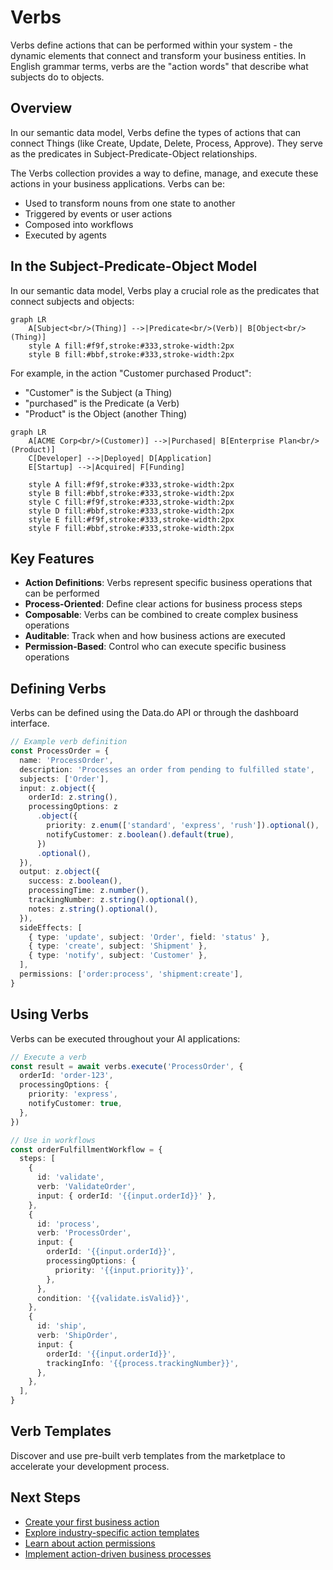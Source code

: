 # Verbs

Verbs define actions that can be performed within your system - the dynamic elements that connect and transform your business entities. In English grammar terms, verbs are the "action words" that describe what subjects do to objects.

## Overview

In our semantic data model, Verbs define the types of actions that can connect Things (like Create, Update, Delete, Process, Approve). They serve as the predicates in Subject-Predicate-Object relationships.

The Verbs collection provides a way to define, manage, and execute these actions in your business applications. Verbs can be:

- Used to transform nouns from one state to another
- Triggered by events or user actions
- Composed into workflows
- Executed by agents

## In the Subject-Predicate-Object Model

In our semantic data model, Verbs play a crucial role as the predicates that connect subjects and objects:

```mermaid
graph LR
    A[Subject<br/>(Thing)] -->|Predicate<br/>(Verb)| B[Object<br/>(Thing)]
    style A fill:#f9f,stroke:#333,stroke-width:2px
    style B fill:#bbf,stroke:#333,stroke-width:2px
```

For example, in the action "Customer purchased Product":
- "Customer" is the Subject (a Thing)
- "purchased" is the Predicate (a Verb)
- "Product" is the Object (another Thing)

```mermaid
graph LR
    A[ACME Corp<br/>(Customer)] -->|Purchased| B[Enterprise Plan<br/>(Product)]
    C[Developer] -->|Deployed| D[Application]
    E[Startup] -->|Acquired| F[Funding]
    
    style A fill:#f9f,stroke:#333,stroke-width:2px
    style B fill:#bbf,stroke:#333,stroke-width:2px
    style C fill:#f9f,stroke:#333,stroke-width:2px
    style D fill:#bbf,stroke:#333,stroke-width:2px
    style E fill:#f9f,stroke:#333,stroke-width:2px
    style F fill:#bbf,stroke:#333,stroke-width:2px
```

## Key Features

- **Action Definitions**: Verbs represent specific business operations that can be performed
- **Process-Oriented**: Define clear actions for business process steps
- **Composable**: Verbs can be combined to create complex business operations
- **Auditable**: Track when and how business actions are executed
- **Permission-Based**: Control who can execute specific business operations

## Defining Verbs

Verbs can be defined using the Data.do API or through the dashboard interface.

```typescript
// Example verb definition
const ProcessOrder = {
  name: 'ProcessOrder',
  description: 'Processes an order from pending to fulfilled state',
  subjects: ['Order'],
  input: z.object({
    orderId: z.string(),
    processingOptions: z
      .object({
        priority: z.enum(['standard', 'express', 'rush']).optional(),
        notifyCustomer: z.boolean().default(true),
      })
      .optional(),
  }),
  output: z.object({
    success: z.boolean(),
    processingTime: z.number(),
    trackingNumber: z.string().optional(),
    notes: z.string().optional(),
  }),
  sideEffects: [
    { type: 'update', subject: 'Order', field: 'status' },
    { type: 'create', subject: 'Shipment' },
    { type: 'notify', subject: 'Customer' },
  ],
  permissions: ['order:process', 'shipment:create'],
}
```

## Using Verbs

Verbs can be executed throughout your AI applications:

```typescript
// Execute a verb
const result = await verbs.execute('ProcessOrder', {
  orderId: 'order-123',
  processingOptions: {
    priority: 'express',
    notifyCustomer: true,
  },
})

// Use in workflows
const orderFulfillmentWorkflow = {
  steps: [
    {
      id: 'validate',
      verb: 'ValidateOrder',
      input: { orderId: '{{input.orderId}}' },
    },
    {
      id: 'process',
      verb: 'ProcessOrder',
      input: {
        orderId: '{{input.orderId}}',
        processingOptions: {
          priority: '{{input.priority}}',
        },
      },
      condition: '{{validate.isValid}}',
    },
    {
      id: 'ship',
      verb: 'ShipOrder',
      input: {
        orderId: '{{input.orderId}}',
        trackingInfo: '{{process.trackingNumber}}',
      },
    },
  ],
}
```

## Verb Templates

Discover and use pre-built verb templates from the marketplace to accelerate your development process.

## Next Steps

- [Create your first business action](/data/verbs/create)
- [Explore industry-specific action templates](/data/verbs/templates)
- [Learn about action permissions](/data/verbs/permissions)
- [Implement action-driven business processes](/data/verbs/business-processes)
